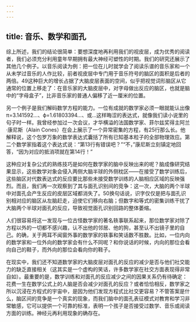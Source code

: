 ```yaml
---
---
---
```

title: 音乐、数学和面孔
---




综上所述，我们的结论很简单：要想深度地再利用我们的视皮层，成为优秀的阅读者，我们必须充分利用童年早期拥有最大神经可塑性的时期。我们的研究还展示了其他几个例子。以音乐阅读为例：把一位在儿时就学会了阅读乐谱的音乐家和一个从未学过音乐的人作比较，前者视皮层中专门用于音乐符号的脑区的面积是后者的两倍。49这种巨大的增长占据了大脑皮层表面的空间，似乎把视觉词形脑区从它通常的位置上移走了：在音乐家的大脑皮层中，对字母做出反应的脑区，也就是脑中的“字母盒子”，比非音乐家的普通人偏移了近一厘米的位置。

另一个例子是我们解码数学方程的能力。一位有成就的数学家必须一眼就能认出像π=3.141592…、ϕ=1.61803394…、或…这样晦涩的表达式，就像我们读小说里的句子时一样。我曾经参加过一次会议，才华横溢的法国数学家、菲尔兹奖得主阿兰·康尼斯（Alain Cones）在会上展示了一个异常密集的方程，有25行那么长。他解释说，这个包罗万象的数学表达式囊括了所有已知基本粒子的全部物理效应。第二个数学家指着这个表达式说：“第13行有错误吧？”“不，”康尼斯立刻镇定地回答，“因为对应的抵消项就在第14行！”

这种应对复杂公式的熟练技巧是如何在数学家的脑中反映出来的呢？脑成像研究结果显示，这些数学对象会侵入两侧大脑半球的外侧枕区——在接受了数学训练后，这些脑区对代数表达式的反应要比那些未接受数学训练的人脑相应区域的反映强烈。而且，我们再一次观察到了其与面孔识别间的竞争：这一次，大脑的两个半球中对面孔会产生反应的皮层区域都消失了。50换句话说，识字仅仅是把与面孔识别相对应的脑区从左脑赶走，迫使它们移向右脑；但数字和等式的密集训练干扰了大脑两个半球对面孔的反应，导致视觉面孔识别回路的整体萎缩。

人们很容易将这一发现与一位古怪数学家的著名轶事联系起来，那位数学家对除了方程以外的一切都不感兴趣，认不出他的邻居、他的狗，甚至认不出镜子里的自己。的确，关于两耳不闻窗外事的数学家的轶事和笑话数不胜数。比如，一位内向的数学家和一位外向的数学家会有什么不同呢？和你说话的时候，内向的那位会看向自己的鞋子，而外向的那位会看向你的鞋子。

在现实中，我们还不知道数学家的大脑皮层对面孔的反应的减少是否与他们社交能力的缺乏直接相关（这其实是一个虚构的笑话，许多数学家在社交方面表现得非常自如）。最重要的是，数学训练和对面孔的反应减少之间的因果关系仍有待确定：花费一生在数学公式上的人脑是否会减少对面孔的反应？或者恰恰相反，数学家之所以沉浸在方程式的宇宙中，是因为他们发现方程式比社交更容易？不管答案是什么，脑区间的竞争是一个真实的现象，而我们脑中的面孔表征模式对教育和学习非常敏感，它可以提供一个可靠的标准，表明一个孩子是否接受过数学、音乐或阅读方面的训练。神经元再利用现象的确存在。